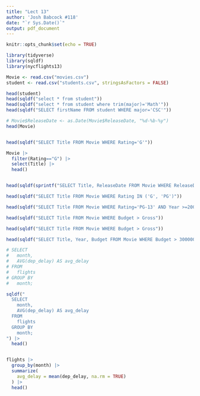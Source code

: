---
title: "Lect 13"
author: 'Josh Babcock #118'
date: "`r Sys.Date()`"
output: pdf_document
---

```{r setup, include=FALSE}
knitr::opts_chunk$set(echo = TRUE)

library(tidyverse)
library(sqldf)
library(nycflights13)

Movie <- read.csv("movies.csv")
student <- read.csv("students.csv", stringsAsFactors = FALSE)
```

```{r}
head(student)
head(sqldf("select * from student"))
head(sqldf("select * from student where trim(major)='Math'"))
head(sqldf("SELECT firstName FROM student WHERE major='CSC'"))


```


```{r}

# Movie$ReleaseDate <- as.Date(Movie$ReleaseDate, "%d-%b-%y")
head(Movie)


head(sqldf("SELECT Title FROM Movie WHERE Rating='G'"))

Movie |>
  filter(Rating=="G") |>
  select(Title) |>
  head()


head(sqldf(sprintf("SELECT Title, ReleaseDate FROM Movie WHERE ReleaseDate >%i", as.Date("2020-01-01"))))

head(sqldf("SELECT Title FROM Movie WHERE Rating IN ('G', 'PG')"))

head(sqldf("SELECT Title FROM Movie WHERE Rating='PG-13' AND Year >=2008"))

head(sqldf("SELECT Title FROM Movie WHERE Budget > Gross"))

head(sqldf("SELECT Title FROM Movie WHERE Budget > Gross"))

head(sqldf("SELECT Title, Year, Budget FROM Movie WHERE Budget > 300000000"))

```

```{r}

# SELECT
#   month,
#   AVG(dep_delay) AS avg_delay
# FROM
#   flights
# GROUP BY
#   month;

sqldf("
  SELECT
    month,
    AVG(dep_delay) AS avg_delay
  FROM
    flights
  GROUP BY
    month;
") |>
  head()


flights |>
  group_by(month) |>
  summarize(
    avg_delay = mean(dep_delay, na.rm = TRUE)
  ) |>
  head()




```